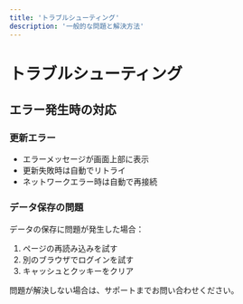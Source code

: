 ```yaml
---
title: 'トラブルシューティング'
description: '一般的な問題と解決方法'
---
```


# トラブルシューティング

## エラー発生時の対応

### 更新エラー
- エラーメッセージが画面上部に表示
- 更新失敗時は自動でリトライ
- ネットワークエラー時は自動で再接続

### データ保存の問題
データの保存に問題が発生した場合：
1. ページの再読み込みを試す
2. 別のブラウザでログインを試す
3. キャッシュとクッキーをクリア

<Note>
問題が解決しない場合は、サポートまでお問い合わせください。
</Note> 
